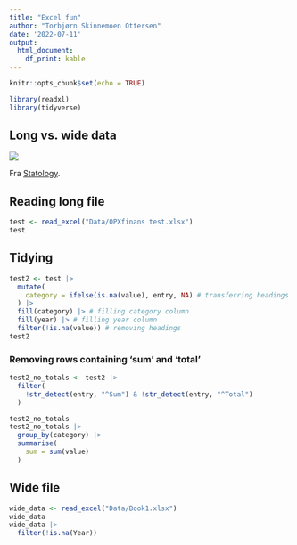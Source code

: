 ```yaml
---
title: "Excel fun"
author: "Torbjørn Skinnemoen Ottersen"
date: '2022-07-11'
output: 
  html_document: 
    df_print: kable
---
```


```r
knitr::opts_chunk$set(echo = TRUE)
```

```r
library(readxl)
library(tidyverse)
```

## Long vs. wide data
![](Images/wideLong1-1.png)

Fra [Statology](https://www.statology.org/long-vs-wide-data/).

## Reading long file

```r
test <- read_excel("Data/OPXfinans test.xlsx")
test
```

## Tidying

```r
test2 <- test |> 
  mutate(
    category = ifelse(is.na(value), entry, NA) # transferring headings to category
  ) |> 
  fill(category) |> # filling category column
  fill(year) |> # filling year column
  filter(!is.na(value)) # removing headings
test2
```

### Removing rows containing 'sum' and 'total'
```r
test2_no_totals <- test2 |> 
  filter(
    !str_detect(entry, "^Sum") & !str_detect(entry, "^Total")
  )

test2_no_totals
test2_no_totals |>
  group_by(category) |> 
  summarise(
    sum = sum(value)
  )
```

## Wide file

```r
wide_data <- read_excel("Data/Book1.xlsx")
wide_data
wide_data |> 
  filter(!is.na(Year))
```


